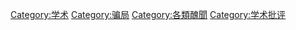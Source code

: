 [[Category:学术|Category:学术]]
[[Category:骗局|Category:骗局]]
[[Category:各類醜聞‎‎|Category:各類醜聞‎‎]]
[[Category:学术批评|Category:学术批评]]